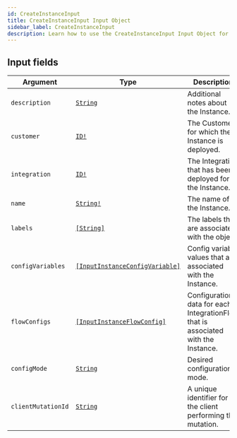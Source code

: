 ```yaml
---
id: CreateInstanceInput
title: CreateInstanceInput Input Object
sidebar_label: CreateInstanceInput
description: Learn how to use the CreateInstanceInput Input Object for 's API.
---
```


## Input fields

| Argument           | Type                                                                                       | Description                                                                       |
| ------------------ | ------------------------------------------------------------------------------------------ | --------------------------------------------------------------------------------- |
| `description`      | [`String`](api/schema/scalar/String.mdx)                                                   | Additional notes about the Instance.                                              |
| `customer`         | [`ID!`](api/schema/scalar/ID.mdx)                                                          | The Customer for which the Instance is deployed.                                  |
| `integration`      | [`ID!`](api/schema/scalar/ID.mdx)                                                          | The Integration that has been deployed for the Instance.                          |
| `name`             | [`String!`](api/schema/scalar/String.mdx)                                                  | The name of the Instance.                                                         |
| `labels`           | [`[String]`](api/schema/scalar/String.mdx)                                                 | The labels that are associated with the object.                                   |
| `configVariables`  | [`[InputInstanceConfigVariable]`](api/schema/input_object/InputInstanceConfigVariable.mdx) | Config variable values that are associated with the Instance.                     |
| `flowConfigs`      | [`[InputInstanceFlowConfig]`](api/schema/input_object/InputInstanceFlowConfig.mdx)         | Configuration data for each IntegrationFlow that is associated with the Instance. |
| `configMode`       | [`String`](api/schema/scalar/String.mdx)                                                   | Desired configuration mode.                                                       |
| `clientMutationId` | [`String`](api/schema/scalar/String.mdx)                                                   | A unique identifier for the client performing the mutation.                       |
